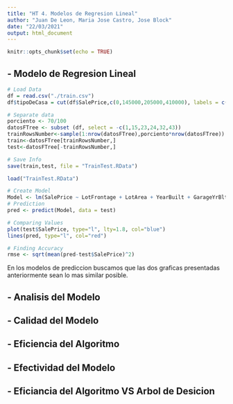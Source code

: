 ```yaml
---
title: "HT 4. Modelos de Regresion Lineal"
author: "Juan De Leon, Maria Jose Castro, Jose Block"
date: "22/03/2021"
output: html_document
---
```


```r
knitr::opts_chunk$set(echo = TRUE)
```

## - Modelo de Regresion Lineal 

```r

# Load Data
df = read.csv("./train.csv")
df$tipoDeCasa = cut(df$SalePrice,c(0,145000,205000,410000), labels = c("economico", "intermedio", "caro"))

# Separate data
porciento <- 70/100
datosFTree <- subset (df, select = -c(1,15,23,24,32,43))
trainRowsNumber<-sample(1:nrow(datosFTree),porciento*nrow(datosFTree))
train<-datosFTree[trainRowsNumber,]
test<-datosFTree[-trainRowsNumber,]

# Save Info
save(train,test, file = "TrainTest.RData")

```

```r

load("TrainTest.RData")

# Create Model
Model <- lm(SalePrice ~ LotFrontage + LotArea + YearBuilt + GarageYrBlt + GarageArea + YrSold + tipoDeCasa , data = train)
# Prediction
pred <- predict(Model, data = test)

# Comparing Values
plot(test$SalePrice, type="l", lty=1.8, col="blue")
lines(pred, type="l", col="red")

# Finding Accuracy
rmse <- sqrt(mean(pred-test$SalePrice)^2)

```

En los modelos de prediccion buscamos que las dos graficas presentadas anteriormente sean lo mas similar posible. 


## - Analisis del Modelo

## - Calidad del Modelo

## - Eficiencia del Algoritmo

## - Efectividad del Modelo

## - Eficiancia del Algoritmo VS Arbol de Desicion 